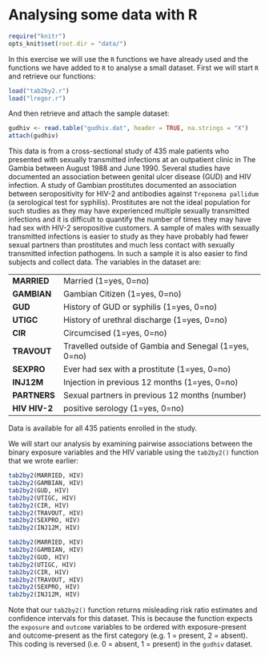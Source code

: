 # Analysing some data with R {#exercise4}

```r
require("knitr")
opts_knit$set(root.dir = "data/")
```

In this exercise we will use the `R` functions we have already used and the functions we have added to `R` to
analyse a small dataset. First we will start `R` and retrieve our functions: 

```r
load("tab2by2.r")
load("lregor.r")
```

And then retrieve and attach the sample dataset:

```r
gudhiv <- read.table("gudhiv.dat", header = TRUE, na.strings = "X")
attach(gudhiv)
```

This data is from a cross-sectional study of 435 male patients who presented with sexually transmitted infections at an outpatient clinic in The Gambia between August 1988 and June 1990. Several studies have documented an association between genital ulcer disease (GUD) and HIV infection. A study of Gambian prostitutes documented an association between seropositivity for HIV-2 and antibodies against `Treponema pallidum` (a serological test for syphilis). Prostitutes are not the ideal population for such studies as they may have experienced multiple sexually transmitted infections and it is difficult to quantify the number of times they may have had sex with HIV-2 seropositive customers. A sample of males with sexually transmitted infections is easier to study as they have probably had fewer sexual partners than prostitutes and much less contact with sexually transmitted infection pathogens. In such a sample it is also easier to find subjects and collect data. The variables in the dataset are:

+---------------+------------------------------------------------------------+
| **MARRIED**   | Married (1=yes, 0=no)                                      |
+---------------+------------------------------------------------------------+
| **GAMBIAN**   | Gambian Citizen (1=yes, 0=no)                              |
+---------------+------------------------------------------------------------+
| **GUD**       | History of GUD or syphilis (1=yes, 0=no)                   |
+---------------+------------------------------------------------------------+
| **UTIGC**     | History of urethral discharge (1=yes, 0=no)                |
+---------------+------------------------------------------------------------+
| **CIR**       | Circumcised (1=yes, 0=no)                                  |  
+---------------+------------------------------------------------------------+
| **TRAVOUT**   | Travelled outside of Gambia and Senegal (1=yes, 0=no)      |
+---------------+------------------------------------------------------------+
| **SEXPRO**    | Ever had sex with a prostitute (1=yes, 0=no)               |
+---------------+------------------------------------------------------------+
| **INJ12M**    | Injection in previous 12 months (1=yes, 0=no)              |
+---------------+------------------------------------------------------------+
| **PARTNERS**  | Sexual partners in previous 12 months (number)             |
+---------------+------------------------------------------------------------+
| **HIV HIV-2** | positive serology (1=yes, 0=no)                            |
+---------------+------------------------------------------------------------+

Data is available for all 435 patients enrolled in the study.

We will start our analysis by examining pairwise associations between the binary exposure variables and the
HIV variable using the `tab2by2()` function that we wrote earlier:

```r
tab2by2(MARRIED, HIV)
tab2by2(GAMBIAN, HIV)
tab2by2(GUD, HIV)
tab2by2(UTIGC, HIV)
tab2by2(CIR, HIV)
tab2by2(TRAVOUT, HIV)
tab2by2(SEXPRO, HIV)
tab2by2(INJ12M, HIV)
```

```r
tab2by2(MARRIED, HIV)
tab2by2(GAMBIAN, HIV)
tab2by2(GUD, HIV)
tab2by2(UTIGC, HIV)
tab2by2(CIR, HIV)
tab2by2(TRAVOUT, HIV)
tab2by2(SEXPRO, HIV)
tab2by2(INJ12M, HIV)
```

Note that our `tab2by2()` function returns misleading risk ratio estimates and confidence intervals for this dataset. This is because the function expects the `exposure` and `outcome` variables to be ordered with exposure-present and outcome-present as the first category (e.g. 1 = present, 2 = absent). This coding is reversed (i.e. 0 = absent, 1 = present) in the `gudhiv` dataset.

